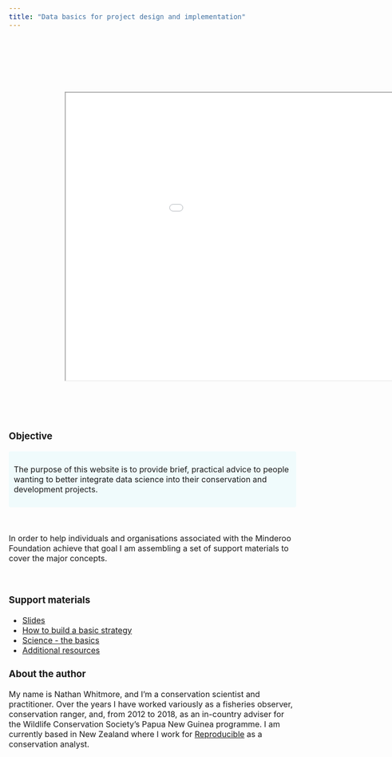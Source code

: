 ```yaml
---
title: "Data basics for project design and implementation"
---
```



<style type="text/css">

body{ /* Normal  */
      font-size: 16px;
  }
td {  /* Table  */
  font-size: 8px;
}
h1.title {
  font-size: 48px;
  font-weight: bold;
  color:#1f618d;
  font-family: Tahoma, sans-serif
}

h2 {
  font-size: 30px;
  font-weight: bold;
  color:#1f618d;
  font-family: Tahoma, sans-serif
}


div.blue { background-color:#f0fbfc ; border-radius: 4px; padding: 10px;}

</style>

<br>



<iframe width="1120" height="720 border: 6px" src="Data-basics-example.html" style="-webkit-transform:scale(0.8);-moz-transform-scale(0.8);"></iframe>


### Objective
<div class = "blue">
The purpose of this website is to provide brief, practical advice to people wanting to better integrate data science into their conservation and development projects. 
</div>

<br>

In order to help individuals and organisations associated with the Minderoo Foundation achieve that goal I am assembling a set of support materials to cover the major concepts.

<br>

### Support materials
* [Slides](slides.html)
* [How to build a basic strategy](strategy.html)
* [Science - the basics](science.html)
* [Additional resources](resources.html)

### About the author
My name is Nathan Whitmore, and I’m a conservation scientist and practitioner. Over the years I have worked variously as a fisheries observer, conservation ranger, and, from 2012 to 2018, as an in-country adviser for the Wildlife Conservation Society’s Papua New Guinea programme. I am currently based in New Zealand where I work for [Reproducible](reproducible.co.nz) as a conservation analyst.
